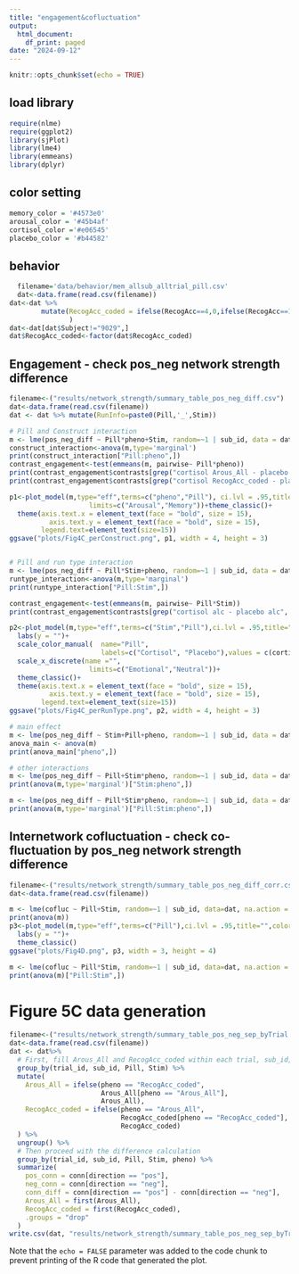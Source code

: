 ```yaml
---
title: "engagement&cofluctuation"
output:
  html_document:
    df_print: paged
date: "2024-09-12"
---
```


```r
knitr::opts_chunk$set(echo = TRUE)
```
## load library
```r
require(nlme)
require(ggplot2)
library(sjPlot)
library(lme4)
library(emmeans)
library(dplyr)
```
## color setting
```r

memory_color = '#4573e0'
arousal_color = '#45b4af'
cortisol_color ='#e06545'
placebo_color = '#b44582' 

```

## behavior   
```r
  filename='data/behavior/mem_allsub_alltrial_pill.csv'
  dat<-data.frame(read.csv(filename))
dat<-dat %>%
        mutate(RecogAcc_coded = ifelse(RecogAcc==4,0,ifelse(RecogAcc==1,1,NA)),
               )
dat<-dat[dat$Subject!="9029",]
dat$RecogAcc_coded<-factor(dat$RecogAcc_coded)
```

## Engagement - check pos_neg network strength difference
```r
filename<-("results/network_strength/summary_table_pos_neg_diff.csv")
dat<-data.frame(read.csv(filename))
dat <- dat %>% mutate(RunInfo=paste0(Pill,'_',Stim))

# Pill and Construct interaction
m <- lme(pos_neg_diff ~ Pill*pheno+Stim, random=~1 | sub_id, data = dat, na.action = na.omit)
construct_interaction<-anova(m,type='marginal')
print(construct_interaction["Pill:pheno",])
contrast_engagement<-test(emmeans(m, pairwise~ Pill*pheno))
print(contrast_engagement$contrasts[grep("cortisol Arous_All - placebo Arous_All", contrast_engagement$contrasts$contrast), ])
print(contrast_engagement$contrasts[grep("cortisol RecogAcc_coded - placebo RecogAcc_coded", contrast_engagement$contrasts$contrast), ])

p1<-plot_model(m,type="eff",terms=c("pheno","Pill"), ci.lvl = .95,title="", dodge = 0.5)+labs(y = "")+scale_color_manual(  name="Pill",labels=c("Cortisol", "Placebo"),values = c(cortisol_color, placebo_color))+scale_x_discrete(name ="", 
                    limits=c("Arousal","Memory"))+theme_classic()+
  theme(axis.text.x = element_text(face = "bold", size = 15),
          axis.text.y = element_text(face = "bold", size = 15),
        legend.text=element_text(size=15))
ggsave("plots/Fig4C_perConstruct.png", p1, width = 4, height = 3)


# Pill and run type interaction
m <- lme(pos_neg_diff ~ Pill*Stim+pheno, random=~1 | sub_id, data = dat, na.action = na.omit)
runtype_interaction<-anova(m,type='marginal')
print(runtype_interaction["Pill:Stim",])

contrast_engagement<-test(emmeans(m, pairwise~ Pill*Stim))
print(contrast_engagement$contrasts[grep("cortisol alc - placebo alc", contrast_engagement$contrasts$contrast), ])

p2<-plot_model(m,type="eff",terms=c("Stim","Pill"),ci.lvl = .95,title="", dodge = 0.5)+
  labs(y = "")+
  scale_color_manual(  name="Pill",
                       labels=c("Cortisol", "Placebo"),values = c(cortisol_color, placebo_color))+
  scale_x_discrete(name ="", 
                    limits=c("Emotional","Neutral"))+
  theme_classic()+
  theme(axis.text.x = element_text(face = "bold", size = 15),
          axis.text.y = element_text(face = "bold", size = 15),
        legend.text=element_text(size=15))
ggsave("plots/Fig4C_perRunType.png", p2, width = 4, height = 3)

# main effect
m <- lme(pos_neg_diff ~ Stim+Pill+pheno, random=~1 | sub_id, data = dat, na.action = na.omit)
anova_main <- anova(m)
print(anova_main["pheno",])

# other interactions
m <- lme(pos_neg_diff ~ Pill+Stim*pheno, random=~1 | sub_id, data = dat, na.action = na.omit)
print(anova(m,type='marginal')["Stim:pheno",])

m <- lme(pos_neg_diff ~ Pill*Stim*pheno, random=~1 | sub_id, data = dat, na.action = na.omit)
print(anova(m,type='marginal')["Pill:Stim:pheno",])

```
## Internetwork cofluctuation - check co-fluctuation by pos_neg network strength difference
```r
filename<-("results/network_strength/summary_table_pos_neg_diff_corr.csv")
dat<-data.frame(read.csv(filename))

m <- lme(cofluc ~ Pill+Stim, random=~1 | sub_id, data=dat, na.action = na.omit)
print(anova(m))
p3<-plot_model(m,type="eff",terms=c("Pill"),ci.lvl = .95,title="",color=c(cortisol_color))+
  labs(y = "")+
  theme_classic()
ggsave("plots/Fig4D.png", p3, width = 3, height = 4)

m <- lme(cofluc ~ Pill*Stim, random=~1 | sub_id, data=dat, na.action = na.omit)
print(anova(m)["Pill:Stim",])

```

# Figure 5C data generation
```r

filename<-("results/network_strength/summary_table_pos_neg_sep_byTrial.csv")
dat<-data.frame(read.csv(filename))
dat <- dat%>%
  # First, fill Arous_All and RecogAcc_coded within each trial, sub_id, Pill, Stim combination
  group_by(trial_id, sub_id, Pill, Stim) %>%
  mutate(
    Arous_All = ifelse(pheno == "RecogAcc_coded", 
                       Arous_All[pheno == "Arous_All"], 
                       Arous_All),
    RecogAcc_coded = ifelse(pheno == "Arous_All", 
                            RecogAcc_coded[pheno == "RecogAcc_coded"], 
                            RecogAcc_coded)
  ) %>%
  ungroup() %>%
  # Then proceed with the difference calculation
  group_by(trial_id, sub_id, Pill, Stim, pheno) %>%
  summarize(
    pos_conn = conn[direction == "pos"],
    neg_conn = conn[direction == "neg"],
    conn_diff = conn[direction == "pos"] - conn[direction == "neg"],
    Arous_All = first(Arous_All),
    RecogAcc_coded = first(RecogAcc_coded),
    .groups = "drop"
  )
write.csv(dat, "results/network_strength/summary_table_pos_neg_sep_byTrial_behaviorFilled.csv", row.names=FALSE)

```

Note that the `echo = FALSE` parameter was added to the code chunk to prevent printing of the R code that generated the plot.
